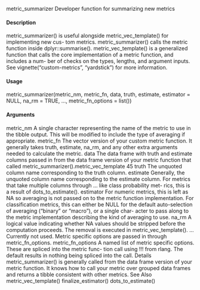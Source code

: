 metric_summarizer
Developer function for summarizing new metrics

#### Description

metric_summarizer() is useful alongside metric_vec_template() for implementing new cus-
tom metrics. metric_summarizer() calls the metric function inside dplyr::summarise(). metric_vec_template()
is a generalized function that calls the core implementation of a metric function, and includes a num-
ber of checks on the types, lengths, and argument inputs. See vignette("custom-metrics", "yardstick")
for more information.

#### Usage

metric_summarizer(metric_nm, metric_fn, data, truth, estimate,
estimator = NULL, na_rm = TRUE, ..., metric_fn_options = list())

#### Arguments

metric_nm A single character representing the name of the metric to use in the tibble
output. This will be modified to include the type of averaging if appropriate.
metric_fn The vector version of your custom metric function. It generally takes truth,
estimate, na_rm, and any other extra arguments needed to calculate the metric.
data The data frame with truth and estimate columns passed in from the data frame
version of your metric function that called metric_summarizer().metric_vec_template
45
truth The unquoted column name corresponding to the truth column.
estimate Generally, the unquoted column name corresponding to the estimate column.
For metrics that take multiple columns through ... like class probability met-
rics, this is a result of dots_to_estimate().
estimator For numeric metrics, this is left as NA so averaging is not passed on to the metric
function implementation. For classification metrics, this can either be NULL for
the default auto-selection of averaging ("binary" or "macro"), or a single char-
acter to pass along to the metric implementation describing the kind of averaging
to use.
na_rm A logical value indicating whether NA values should be stripped before the
computation proceeds. The removal is executed in metric_vec_template().
... Currently not used. Metric specific options are passed in through metric_fn_options.
metric_fn_options
A named list of metric specific options. These are spliced into the metric func-
tion call using !!! from rlang. The default results in nothing being spliced into
the call.
Details
metric_summarizer() is generally called from the data frame version of your metric function. It
knows how to call your metric over grouped data frames and returns a tibble consistent with other
metrics.
See Also
metric_vec_template() finalize_estimator() dots_to_estimate()
